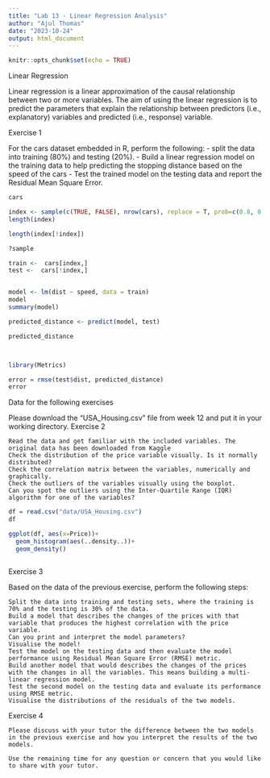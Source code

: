 ```yaml
---
title: "Lab 13 - Linear Regression Analysis"
author: "Ajul Thomas"
date: "2023-10-24"
output: html_document
---
```


```r
knitr::opts_chunk$set(echo = TRUE)
```


Linear Regression

Linear regression is a linear approximation of the causal relationship between two or more variables. The aim of using the linear regression is to predict the parameters that explain the relationship between predictors (i.e., explanatory) variables and predicted (i.e., response) variable.


Exercise 1

For the cars dataset embedded in R, perform the following: - split the data into training (80%) and testing (20%). - Build a linear regression model on the training data to help predicting the stopping distance based on the speed of the cars - Test the trained model on the testing data and report the Residual Mean Square Error.


```r
cars

index <- sample(c(TRUE, FALSE), nrow(cars), replace = T, prob=c(0.8, 0.2))
length(index)

length(index[!index])

?sample

train <-  cars[index,]
test <-  cars[!index,]


model <- lm(dist ~ speed, data = train)
model
summary(model)

predicted_distance <- predict(model, test)

predicted_distance



library(Metrics)

error = rmse(test$dist, predicted_distance)
error

```


Data for the following exercises

Please download the “USA_Housing.csv” file from week 12 and put it in your working directory.
Exercise 2

    Read the data and get familiar with the included variables. The original data has been downloaded from Kaggle
    Check the distribution of the price variable visually. Is it normally distributed?
    Check the correlation matrix between the variables, numerically and graphically.
    Check the outliers of the variables visually using the boxplot.
    Can you spot the outliers using the Inter-Quartile Range (IQR) algorithm for one of the variables?

```r



df = read.csv("data/USA_Housing.csv")
df

ggplot(df, aes(x=Price))+
  geom_histogram(aes(..density..))+
  geom_density()



```



Exercise 3

Based on the data of the previous exercise, perform the following steps:

    Split the data into training and testing sets, where the training is 70% and the testing is 30% of the data.
    Build a model that describes the changes of the prices with that variable that produces the highest correlation with the price variable.
    Can you print and interpret the model parameters?
    Visualise the model!
    Test the model on the testing data and then evaluate the model performance using Residual Mean Square Error (RMSE) metric.
    Build another model that would describes the changes of the prices with the changes in all the variables. This means building a multi-linear regression model.
    Test the second model on the testing data and evaluate its performance using RMSE metric.
    Visualise the distributions of the residuals of the two models.

Exercise 4

    Please discuss with your tutor the difference between the two models in the previous exercise and how you interpret the results of the two models.

    Use the remaining time for any question or concern that you would like to share with your tutor.


